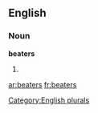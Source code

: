 
==English==

===Noun===
'''beaters'''

# {{plural of|[[beater]]}}

[[Category:English plurals]]

[[ar:beaters]]
[[fr:beaters]]